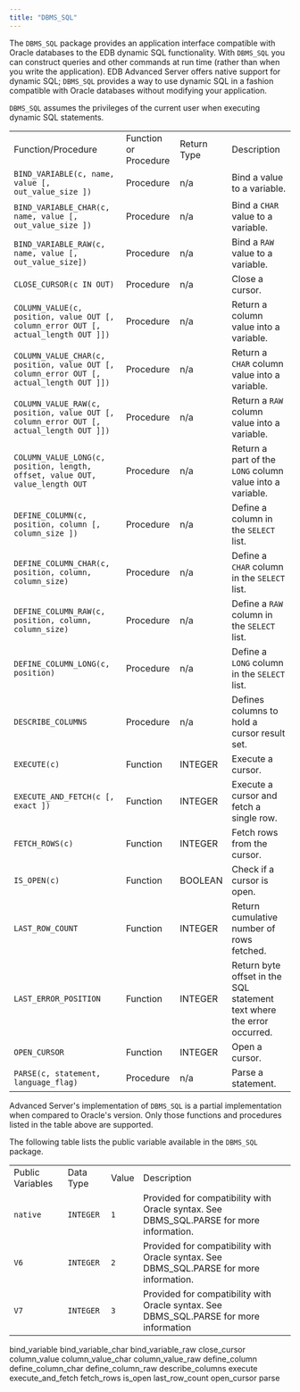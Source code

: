```yaml
---
title: "DBMS_SQL"
---
```




The `DBMS_SQL` package provides an application interface compatible with Oracle databases to the EDB dynamic SQL functionality. With `DBMS_SQL` you can construct queries and other commands at run time (rather than when you write the application). EDB Advanced Server offers native support for dynamic SQL; `DBMS_SQL` provides a way to use dynamic SQL in a fashion compatible with Oracle databases without modifying your application.

`DBMS_SQL` assumes the privileges of the current user when executing dynamic SQL statements.

|                                                                                         |                       |             |                                                                        |
|-----------------------------------------------------------------------------------------|-----------------------|-------------|------------------------------------------------------------------------|
| Function/Procedure                                                                      | Function or Procedure | Return Type | Description                                                            |
| `BIND_VARIABLE(c, name, value [, out_value_size ])`                                     | Procedure             | n/a         | Bind a value to a variable.                                            |
| `BIND_VARIABLE_CHAR(c, name, value [, out_value_size ])`                                | Procedure             | n/a         | Bind a `CHAR` value to a variable.                                     |
| `BIND_VARIABLE_RAW(c, name, value [, out_value_size])`                                  | Procedure             | n/a         | Bind a `RAW` value to a variable.                                      |
| `CLOSE_CURSOR(c IN OUT)`                                                                | Procedure             | n/a         | Close a cursor.                                                        |
| `COLUMN_VALUE(c, position, value OUT [, column_error OUT [, actual_length OUT ]])`      | Procedure             | n/a         | Return a column value into a variable.                                 |
| `COLUMN_VALUE_CHAR(c, position, value OUT [, column_error OUT [, actual_length OUT ]])` | Procedure             | n/a         | Return a `CHAR` column value into a variable.                          |
| `COLUMN_VALUE_RAW(c, position, value OUT [, column_error OUT [, actual_length OUT ]])`  | Procedure             | n/a         | Return a `RAW` column value into a variable.                           |
| `COLUMN_VALUE_LONG(c, position, length, offset, value OUT, value_length OUT`            | Procedure             | n/a         | Return a part of the `LONG` column value into a variable.              |
| `DEFINE_COLUMN(c, position, column [, column_size ])`                                   | Procedure             | n/a         | Define a column in the `SELECT` list.                                  |
| `DEFINE_COLUMN_CHAR(c, position, column, column_size)`                                  | Procedure             | n/a         | Define a `CHAR` column in the `SELECT` list.                           |
| `DEFINE_COLUMN_RAW(c, position, column, column_size)`                                   | Procedure             | n/a         | Define a `RAW` column in the `SELECT` list.                            |
| `DEFINE_COLUMN_LONG(c, position)`                                                       | Procedure             | n/a         | Define a `LONG` column in the `SELECT` list.                           |
| `DESCRIBE_COLUMNS`                                                                      | Procedure             | n/a         | Defines columns to hold a cursor result set.                           |
| `EXECUTE(c)`                                                                            | Function              | INTEGER     | Execute a cursor.                                                      |
| `EXECUTE_AND_FETCH(c [, exact ])`                                                       | Function              | INTEGER     | Execute a cursor and fetch a single row.                               |
| `FETCH_ROWS(c)`                                                                         | Function              | INTEGER     | Fetch rows from the cursor.                                            |
| `IS_OPEN(c)`                                                                            | Function              | BOOLEAN     | Check if a cursor is open.                                             |
| `LAST_ROW_COUNT`                                                                        | Function              | INTEGER     | Return cumulative number of rows fetched.                              |
| `LAST_ERROR_POSITION`                                                                   | Function              | INTEGER     | Return byte offset in the SQL statement text where the error occurred. |
| `OPEN_CURSOR`                                                                           | Function              | INTEGER     | Open a cursor.                                                         |
| `PARSE(c, statement, language_flag)`                                                    | Procedure             | n/a         | Parse a statement.                                                     |

Advanced Server's implementation of `DBMS_SQL` is a partial implementation when compared to Oracle's version. Only those functions and procedures listed in the table above are supported.

The following table lists the public variable available in the `DBMS_SQL` package.

|                  |           |       |                                                                                          |
|------------------|-----------|-------|------------------------------------------------------------------------------------------|
| Public Variables | Data Type | Value | Description                                                                              |
| `native`         | `INTEGER` | `1`   | Provided for compatibility with Oracle syntax. See DBMS\_SQL.PARSE for more information. |
| `V6`             | `INTEGER` | `2`   | Provided for compatibility with Oracle syntax. See DBMS\_SQL.PARSE for more information. |
| `V7`             | `INTEGER` | `3`   | Provided for compatibility with Oracle syntax. See DBMS\_SQL.PARSE for more information  |

<div class="toctree" maxdepth="5">

bind\_variable bind\_variable\_char bind\_variable\_raw close\_cursor column\_value column\_value\_char column\_value\_raw define\_column define\_column\_char define\_column\_raw describe\_columns execute execute\_and\_fetch fetch\_rows is\_open last\_row\_count open\_cursor parse

</div>
